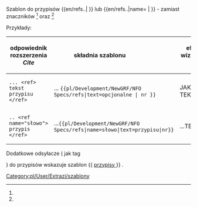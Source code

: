<noinclude>{{pl/Development/NewGRF/inne strony|en= 
|pl=Template:pl/Development/NewGRF/NFO Specs/refs
}}</noinclude><includeonly><!--
 ~ ~ ~ ~ ~ ~ ~ ~ ~ ~ koment początek bez typów ~ ~ ~ ~ ~ ~ ~
--><!--
~ ~ ~ ~ ~ ~ ~ ~ ~ ~ początek  ~ ~ ~ ~ ~ ~ ~
--><!--{{ifeq: {{{1|}}} --><!--
--><!-- | 0--><!--
--><!-- | --><!--
--><!-- {{{text|}}} --><!--
--><!-- | --><!--
--><!-- }} --><!--
-->{{ifeq: {{{1|}}} <!--
--> | 1<!--
--> | <!--
 --><span id="ref-1"><!--opcjonalny tekst--> </span><!--
 --><span title="odsyłacz do note-1 na dole"><!--
 --><sup><tt>[[#note-1|[{{{1|}}}]]]</tt></sup></span><!--
--> | <!--
--> }} <!--
-->{{ifeq: {{{2|}}} <!--
--> | 2<!--
--> | <!--
 --><span id="ref-2"><!--opcjonalny tekst--> </span><!--
 --><span title="odsyłacz do note-2 na dole"><!--
 --><sup><tt>[[#note-2|[{{{1|}}}]]]</tt></sup></span><!--
--> | <!--
--> }} <!--
-->{{ifeq: {{{1|}}} <!--
--> | 31<!--
--> | <!--
 --><span id="ref-3"><!--opcjonalny tekst--> </span><!--
 --><span title="odsyłacz do note-3 na dole"><!--
 --><sup><tt>[[#note-3|[1]]]</tt></sup></span><!--
--> | <!--
--> }} <!--
-->{{ifeq: {{{1|}}} <!--
--> | 42<!--
--> | <!--
 --><span id="ref-4"><!--opcjonalny tekst--> </span><!--
 --><span title="odsyłacz do note-4 na dole"><!--
 --><sup><tt>[[#note-4|[2]]]</tt></sup></span><!--
--> | <!--
--> }} <!--
-->{{ifeq: {{{1|}}} <!--
--> | 51<!--
--> | <!--
 --><span id="ref-5"><!--opcjonalny tekst--> </span><!--
 --><span title="odsyłacz do note-5 na dole"><!--
 --><sup><tt>[[#note-5|[1]]]</tt></sup></span><!--
--> | <!--
--> }} <!--
-->{{ifeq: {{{1|}}} <!--
--> | 62<!--
--> | <!--
 --><span id="ref-6"><!--opcjonalny tekst--> </span><!--
 --><span title="odsyłacz do note-6 na dole"><!--
 --><sup><tt>[[#note-6|[2]]]</tt></sup></span><!--
--> | <!--
--> }} <!--
--></includeonly><noinclude>

Szablon do przypisów <nowiki>{{en/refs..| }}</nowiki> lub <nowiki>{{en/refs..|name= | }}</nowiki> - zamiast znaczników <ref> </ref> oraz <ref name=""> </ref> 


Przykłady:
{| 
!odpowiednik rozszerzenia ''Cite'' !! składnia szablonu &nbsp; &nbsp; &nbsp; &nbsp; &nbsp; &nbsp; &nbsp; &nbsp; &nbsp; !! efekt wizualny &nbsp; &nbsp;  
|-
|style=vertical-align:<!--bottom-->middle |<!--<code>--><pre>... <ref> tekst przypisu </ref></pre><!--</code>-->
|style=vertical-align:middle<!--bottom--> |... <code><nowiki>{{pl/Development/NewGRF/NFO Specs/refs|text=opcjonalne |  nr }}</nowiki></code> 
|style=vertical-align:middle<!--top--> |JAKIŚ TEKST {{pl/Development/NewGRF/NFO Specs/refs|text=PRZYPIS|1}} 
|- 
|<pre>.. <ref name="słowo"> przypis </ref></pre>||style=vertical-align:middle|...<code><nowiki>{{pl/Development/NewGRF/NFO Specs/refs|name=słowo|text=przypisu|nr}}</nowiki></code> ||style=vertical-align:middle |...TEKSTY{{pl/Development/NewGRF/NFO Specs/refs|name=słowo|text=przypis|2}}
|}

<!-- <ref name="slowo"/> #cite_note-cargotype-1 #cite_ref-cargotype_1-1 -->

Dodatkowe odsyłacze ( jak tag <references /> ) do przypisów wskazuje szablon <nowiki>{{</nowiki> [[Template:pl/Development/NewGRF/NFO Specs/przypisy| przypisy ]] <nowiki>}}</nowiki> .
 

[[Category:pl/User/Extrazi/szablony]]
</noinclude>